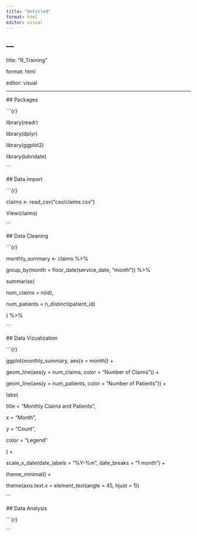 ```yaml
---
title: "Untitled"
format: html
editor: visual
---
```


## ---

title: "R_Training"

format: html

editor: visual

---

\## Packages

\`\`\`{r}

library(readr)

library(dplyr)

library(ggplot2)

library(lubridate)

\`\`\`

\## Data Import

\`\`\`{r}

claims \<- read_csv("csv/claims.csv")

View(claims)

\`\`\`

\## Data Cleaning

\`\`\`{r}

monthly_summary \<- claims %\>%

group_by(month = floor_date(service_date, "month")) %\>%

summarise(

num_claims = n(id),

num_patients = n_distinct(patient_id)

) %\>%

\`\`\`

\## Data Vizualization

\`\`\`{r}

ggplot(monthly_summary, aes(x = month)) +

geom_line(aes(y = num_claims, color = "Number of Claims")) +

geom_line(aes(y = num_patients, color = "Number of Patients")) +

labs(

title = "Monthly Claims and Patients",

x = "Month",

y = "Count",

color = "Legend"

) +

scale_x_date(date_labels = "%Y-%m", date_breaks = "1 month") +

theme_minimal() +

theme(axis.text.x = element_text(angle = 45, hjust = 1))

\`\`\`

\## Data Analysis

\`\`\`{r}

\`\`\`
